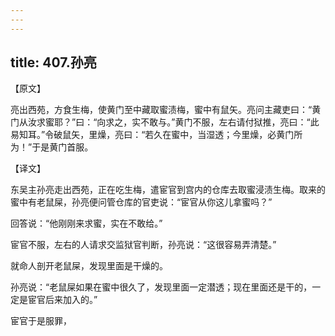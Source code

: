 ```yaml
---
---
---
```

title: 407.孙亮
---



【原文】

亮出西苑，方食生梅，使黄门至中藏取蜜渍梅，蜜中有鼠矢。亮问主藏吏曰：“黄门从汝求蜜耶？”曰：“向求之，实不敢与。”黄门不服，左右请付狱推，亮曰：“此易知耳。”令破鼠矢，里燥，亮曰：“若久在蜜中，当湿透；今里燥，必黄门所为！”于是黄门首服。

【译文】

东吴主孙亮走出西苑，正在吃生梅，遣宦官到宫内的仓库去取蜜浸渍生梅。取来的蜜中有老鼠屎，孙亮便问管仓库的官吏说：“宦官从你这儿拿蜜吗？”

回答说：“他刚刚来求蜜，实在不敢给。”

宦官不服，左右的人请求交监狱官判断，孙亮说：“这很容易弄清楚。”

就命人剖开老鼠屎，发现里面是干燥的。

孙亮说：“老鼠屎如果在蜜中很久了，发现里面一定潜透；现在里面还是干的，一定是宦官后来加入的。”

宦官于是服罪，